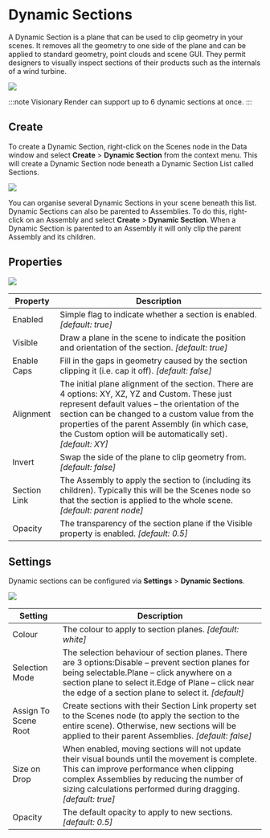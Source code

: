 # Dynamic Sections

A Dynamic Section is a plane that can be used to clip geometry in your scenes. It removes all the geometry to one side of the plane and can be applied to standard geometry, point clouds and scene GUI. They permit designers to visually inspect sections of their products such as the internals of a wind turbine.

![](/img/visren/user-manual/3d-view/dynamic-sections/overview.png)

:::note
Visionary Render can support up to 6 dynamic sections at once.
:::

## Create

To create a Dynamic Section, right-click on the Scenes node in the Data window and select **Create** > **Dynamic Section** from the context menu. This will create a Dynamic Section node beneath a Dynamic Section List called Sections.

![](/img/visren/user-manual/3d-view/dynamic-sections/tree.png)

You can organise several Dynamic Sections in your scene beneath this list. Dynamic Sections can also be parented to Assemblies. To do this, right-click on an Assembly and select **Create** > **Dynamic Section**. When a Dynamic Section is parented to an Assembly it will only clip the parent Assembly and its children.

## Properties

![](/img/visren/user-manual/3d-view/dynamic-sections/properties.png)

| Property     | Description                                                                                                                                                                                                                                                                                                              |
|--------------|--------------------------------------------------------------------------------------------------------------------------------------------------------------------------------------------------------------------------------------------------------------------------------------------------------------------------|
| Enabled      | Simple flag to indicate whether a section is enabled. *[default: true]*                                                                                                                                                                                                                                                |
| Visible      | Draw a plane in the scene to indicate the position and orientation of the section. *[default: true]*                                                                                                                                                                                                                   |
| Enable Caps  | Fill in the gaps in geometry caused by the section clipping it (i.e. cap it off). *[default: false]*                                                                                                                                                                                                                   |
| Alignment    | The initial plane alignment of the section. There are 4 options: XY, XZ, YZ and Custom. These just represent default values – the orientation of the section can be changed to a custom value from the properties of the parent Assembly (in which case, the Custom option will be automatically set). *[default: XY]* |
| Invert       | Swap the side of the plane to clip geometry from. *[default: false]*                                                                                                                                                                                                                                                   |
| Section Link | The Assembly to apply the section to (including its children). Typically this will be the Scenes node so that the section is applied to the whole scene. *[default: parent node]*                                                                                                                                      |
| Opacity      | The transparency of the section plane if the Visible property is enabled. *[default: 0.5]*                                                                                                                                                                                                                             |

## Settings

Dynamic sections can be configured via **Settings** > **Dynamic Sections**.

![](/img/visren/user-manual/3d-view/dynamic-sections/settings.png)

| Setting | Description |
| --- | --- |
| Colour | The colour to apply to section planes. *[default: white]* |
| Selection Mode | The selection behaviour of section planes. There are 3 options:Disable – prevent section planes for being selectable.Plane – click anywhere on a section plane to select it.Edge of Plane – click near the edge of a section plane to select it. *[default]* |
| Assign To Scene Root | Create sections with their Section Link property set to the Scenes node (to apply the section to the entire scene). Otherwise, new sections will be applied to their parent Assemblies. *[default: false]* |
| Size on Drop | When enabled, moving sections will not update their visual bounds until the movement is complete. This can improve performance when clipping complex Assemblies by reducing the number of sizing calculations performed during dragging. *[default: true]* |
| Opacity | The default opacity to apply to new sections. *[default: 0.5]* |

